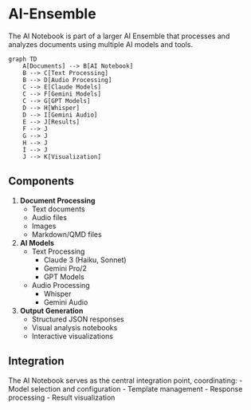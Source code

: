 # AI-Ensemble

The AI Notebook is part of a larger AI Ensemble that processes and analyzes documents using multiple AI models and tools.

```mermaid
graph TD
    A[Documents] --> B[AI Notebook]
    B --> C[Text Processing]
    B --> D[Audio Processing]
    C --> E[Claude Models]
    C --> F[Gemini Models]
    C --> G[GPT Models]
    D --> H[Whisper]
    D --> I[Gemini Audio]
    E --> J[Results]
    F --> J
    G --> J
    H --> J
    I --> J
    J --> K[Visualization]
```

## Components

1. **Document Processing**
   - Text documents
   - Audio files
   - Images
   - Markdown/QMD files

2. **AI Models**
   - Text Processing
     - Claude 3 (Haiku, Sonnet)
     - Gemini Pro/2
     - GPT Models
   - Audio Processing
     - Whisper
     - Gemini Audio

3. **Output Generation**
   - Structured JSON responses
   - Visual analysis notebooks
   - Interactive visualizations

## Integration

The AI Notebook serves as the central integration point, coordinating:
- Model selection and configuration
- Template management
- Response processing
- Result visualization 